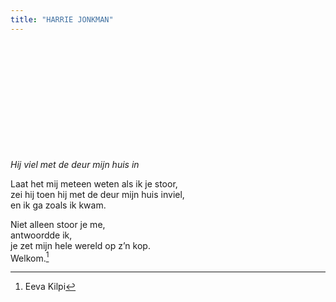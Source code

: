 ```yaml
---
title: "HARRIE JONKMAN"
---
```




<br>

<br>

<br>

<br>

<br>

<br>




*Hij viel met de deur mijn huis in*  


Laat het mij meteen weten als ik je stoor,   
zei hij toen hij met de deur mijn huis inviel,   
en ik ga zoals ik kwam.   

Niet alleen stoor je me,   
antwoordde ik,   
je zet mijn hele wereld op z'n kop.   
Welkom.^[Eeva Kilpi]
